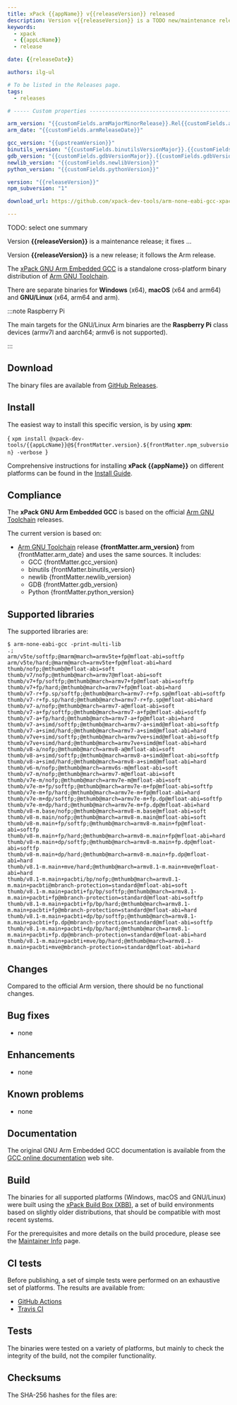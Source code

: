 ```yaml
---
title: xPack {{appName}} v{{releaseVersion}} released
description: Version v{{releaseVersion}} is a TODO new/maintenance release
keywords:
  - xpack
  - {{appLcName}}
  - release

date: {{releaseDate}}

authors: ilg-ul

# To be listed in the Releases page.
tags:
  - releases

# ----- Custom properties -----------------------------------------------------

arm_version: "{{customFields.armMajorMinorRelease}}.Rel{{customFields.armSubRelease}}"
arm_date: "{{customFields.armReleaseDate}}"

gcc_version: "{{upstreamVersion}}"
binutils_version: "{{customFields.binutilsVersionMajor}}.{{customFields.binutilsVersionMinor}}"
gdb_version: "{{customFields.gdbVersionMajor}}.{{customFields.gdbVersionMinor}}"
newlib_version: "{{customFields.newlibVersion}}"
python_version: "{{customFields.pythonVersion}}"

version: "{{releaseVersion}}"
npm_subversion: "1"

download_url: https://github.com/xpack-dev-tools/arm-none-eabi-gcc-xpack/releases/tag/v{{releaseVersion}}/

---
```


<head><title>{frontMatter.title}</title></head>

TODO: select one summary

Version **{{releaseVersion}}** is a maintenance release; it fixes ...

Version **{{releaseVersion}}** is a new release; it follows the Arm release.

<!-- truncate -->



The [xPack GNU Arm Embedded GCC](https://xpack-dev-tools.github.io/arm-none-eabi-gcc-xpack/)
is a standalone cross-platform binary distribution of
[Arm GNU Toolchain](https://developer.arm.com/Tools%20and%20Software/GNU%20Toolchain).

There are separate binaries for **Windows** (x64),
**macOS** (x64 and arm64)
and **GNU/Linux** (x64, arm64 and arm).

:::note Raspberry Pi

The main targets for the GNU/Linux Arm
binaries are the **Raspberry Pi** class devices (armv7l and aarch64;
armv6 is not supported).

:::

## Download

The binary files are available from <a href={frontMatter.download_url}>GitHub Releases</a>.

<Prerequisites/>

## Install

The easiest way to install this specific version, is by using **xpm**:

<CodeBlock language="console"> {
`xpm install @xpack-dev-tools/{{appLcName}}@${frontMatter.version}.${frontMatter.npm_subversion} -verbose
`} </CodeBlock>

Comprehensive instructions for installing **xPack {{appName}}** on different platforms
can be found in the [Install Guide](/docs/install/).

## Compliance

The **xPack GNU Arm Embedded GCC** is based on the official
[Arm GNU Toolchain](https://developer.arm.com/tools-and-software/open-source-software/developer-tools/gnu-toolchain/downloads/)
releases.

The current version is based on:

- [Arm GNU Toolchain](https://developer.arm.com/downloads/-/arm-gnu-toolchain-downloads/)
release **{frontMatter.arm_version}** from {frontMatter.arm_date}
and uses the same sources. It includes:
  - GCC {frontMatter.gcc_version}
  - binutils {frontMatter.binutils_version}
  - newlib {frontMatter.newlib_version}
  - GDB {frontMatter.gdb_version}
  - Python {frontMatter.python_version}

## Supported libraries

The supported libraries are:

```console
$ arm-none-eabi-gcc -print-multi-lib
.;
arm/v5te/softfp;@marm@march=armv5te+fp@mfloat-abi=softfp
arm/v5te/hard;@marm@march=armv5te+fp@mfloat-abi=hard
thumb/nofp;@mthumb@mfloat-abi=soft
thumb/v7/nofp;@mthumb@march=armv7@mfloat-abi=soft
thumb/v7+fp/softfp;@mthumb@march=armv7+fp@mfloat-abi=softfp
thumb/v7+fp/hard;@mthumb@march=armv7+fp@mfloat-abi=hard
thumb/v7-r+fp.sp/softfp;@mthumb@march=armv7-r+fp.sp@mfloat-abi=softfp
thumb/v7-r+fp.sp/hard;@mthumb@march=armv7-r+fp.sp@mfloat-abi=hard
thumb/v7-a/nofp;@mthumb@march=armv7-a@mfloat-abi=soft
thumb/v7-a+fp/softfp;@mthumb@march=armv7-a+fp@mfloat-abi=softfp
thumb/v7-a+fp/hard;@mthumb@march=armv7-a+fp@mfloat-abi=hard
thumb/v7-a+simd/softfp;@mthumb@march=armv7-a+simd@mfloat-abi=softfp
thumb/v7-a+simd/hard;@mthumb@march=armv7-a+simd@mfloat-abi=hard
thumb/v7ve+simd/softfp;@mthumb@march=armv7ve+simd@mfloat-abi=softfp
thumb/v7ve+simd/hard;@mthumb@march=armv7ve+simd@mfloat-abi=hard
thumb/v8-a/nofp;@mthumb@march=armv8-a@mfloat-abi=soft
thumb/v8-a+simd/softfp;@mthumb@march=armv8-a+simd@mfloat-abi=softfp
thumb/v8-a+simd/hard;@mthumb@march=armv8-a+simd@mfloat-abi=hard
thumb/v6-m/nofp;@mthumb@march=armv6s-m@mfloat-abi=soft
thumb/v7-m/nofp;@mthumb@march=armv7-m@mfloat-abi=soft
thumb/v7e-m/nofp;@mthumb@march=armv7e-m@mfloat-abi=soft
thumb/v7e-m+fp/softfp;@mthumb@march=armv7e-m+fp@mfloat-abi=softfp
thumb/v7e-m+fp/hard;@mthumb@march=armv7e-m+fp@mfloat-abi=hard
thumb/v7e-m+dp/softfp;@mthumb@march=armv7e-m+fp.dp@mfloat-abi=softfp
thumb/v7e-m+dp/hard;@mthumb@march=armv7e-m+fp.dp@mfloat-abi=hard
thumb/v8-m.base/nofp;@mthumb@march=armv8-m.base@mfloat-abi=soft
thumb/v8-m.main/nofp;@mthumb@march=armv8-m.main@mfloat-abi=soft
thumb/v8-m.main+fp/softfp;@mthumb@march=armv8-m.main+fp@mfloat-abi=softfp
thumb/v8-m.main+fp/hard;@mthumb@march=armv8-m.main+fp@mfloat-abi=hard
thumb/v8-m.main+dp/softfp;@mthumb@march=armv8-m.main+fp.dp@mfloat-abi=softfp
thumb/v8-m.main+dp/hard;@mthumb@march=armv8-m.main+fp.dp@mfloat-abi=hard
thumb/v8.1-m.main+mve/hard;@mthumb@march=armv8.1-m.main+mve@mfloat-abi=hard
thumb/v8.1-m.main+pacbti/bp/nofp;@mthumb@march=armv8.1-m.main+pacbti@mbranch-protection=standard@mfloat-abi=soft
thumb/v8.1-m.main+pacbti+fp/bp/softfp;@mthumb@march=armv8.1-m.main+pacbti+fp@mbranch-protection=standard@mfloat-abi=softfp
thumb/v8.1-m.main+pacbti+fp/bp/hard;@mthumb@march=armv8.1-m.main+pacbti+fp@mbranch-protection=standard@mfloat-abi=hard
thumb/v8.1-m.main+pacbti+dp/bp/softfp;@mthumb@march=armv8.1-m.main+pacbti+fp.dp@mbranch-protection=standard@mfloat-abi=softfp
thumb/v8.1-m.main+pacbti+dp/bp/hard;@mthumb@march=armv8.1-m.main+pacbti+fp.dp@mbranch-protection=standard@mfloat-abi=hard
thumb/v8.1-m.main+pacbti+mve/bp/hard;@mthumb@march=armv8.1-m.main+pacbti+mve@mbranch-protection=standard@mfloat-abi=hard
```

## Changes

Compared to the official Arm version, there should be no functional changes.

## Bug fixes

- none

## Enhancements

- none

## Known problems

- none

## Documentation

The original GNU Arm Embedded GCC documentation is available from the
[GCC online documentation](https://gcc.gnu.org/onlinedocs/) web site.

## Build

The binaries for all supported platforms
(Windows, macOS and GNU/Linux) were built using the
[xPack Build Box (XBB)](https://xpack.github.io/xbb/), a set
of build environments based on slightly older distributions, that should be
compatible with most recent systems.

For the prerequisites and more details on the build procedure, please see the
[Maintainer Info](/docs/maintainer/) page.

## CI tests

Before publishing, a set of simple tests were performed on an exhaustive
set of platforms. The results are available from:

- [GitHub Actions](https://github.com/xpack-dev-tools/arm-none-eabi-gcc-xpack/actions/)
- [Travis CI](https://app.travis-ci.com/github/xpack-dev-tools/arm-none-eabi-gcc-xpack/builds/)

## Tests

The binaries were tested on a variety of platforms,
but mainly to check the integrity of the
build, not the compiler functionality.

## Checksums

The SHA-256 hashes for the files are:
